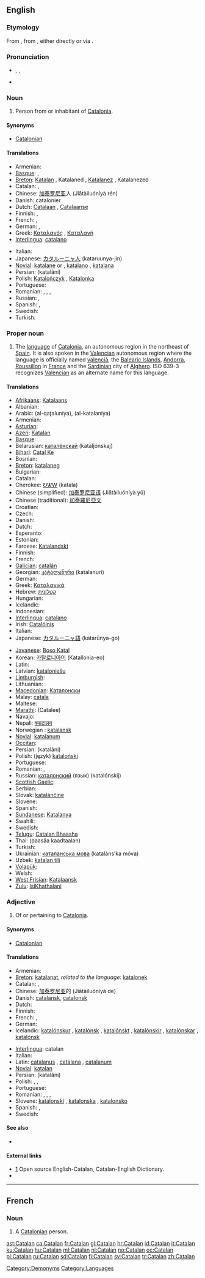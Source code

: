 {{interwiktionary|code=ca}}
{{also|catalan}}
==English==
{{wikipedia}}

===Etymology===
From {{etyl|enm}} {{term|lang=enm|Catalane}}, from {{etyl|ca}} {{term|lang=ca|català}}, either directly or via {{etyl|es|-}} {{term|lang=es|catalán}}.

===Pronunciation===
* {{enPR|kăt'ə-lăn}}, {{IPA|/ˈkætəlæn/}}, {{SAMPA|/"k{t@l{n/}}
* {{audio|En-us-Catalan.ogg|Audio (US)}}

===Noun===
{{en-noun}}

# Person from or inhabitant of [[Catalonia]].

====Synonyms====
* [[Catalonian]]

====Translations====
{{trans-top|person from Catalonia}}
* Armenian: {{t|hy|կատալոնացի|tr=katalonac'i}}
* [[Basque]]: {{t|eu|kataluniar|xs=Basque}},  {{t+|eu|katalan|xs=Basque}}
* [[Breton]]: [[Katalan]] {{m}}, Katalaned {{p}}, [[Katalanez]] {{f}}, Katalanezed {{f|p}}
* Catalan: {{t+|ca|català|m}}, {{t+|ca|catalana|f}}
* Chinese: [[加泰罗尼亚]]人 (Jiātàiluóníyà rén)
* Danish: catalonier {{c}}
* Dutch: [[Catalaan]] {{m}}, [[Catalaanse]] {{f}}
* Finnish: {{t+|fi|katalaani}}, {{t+|fi|katalonialainen}}
* French: {{t+|fr|Catalan|m}}, {{t+|fr|Catalane|f}}
* German: {{t+|de|Katalane|m}}, {{t+|de|Katalanin|f}}
* Greek: [[Καταλανός]] {{m}}, [[Καταλανή]] {{f}}
* [[Interlingua]]: [[catalano]]
{{trans-mid}}
* Italian: {{t+|it|catalano}}
* Japanese: [[カタルーニャ人]] (kataruunya-jin)
* [[Novial]]: [[katalane]] {{m}} or {{f}}, [[katalano]] {{m}}, [[katalana]] {{f}}
* Persian: {{fa-Arab|[[کاتالانی]]}} (katalâni)
* Polish: [[Katalończyk]] {{m}}, [[Katalonka]] {{f}}
* Portuguese: {{t+|pt|catalão|m}}
* Romanian: {{t+|ro|catalan|m}}, {{t+|ro|catalană|f}}, {{t-|ro|catalani|m|p}}, {{t-|ro|catalane|f|p}}
* Russian: {{t+|ru|каталонец|m|tr=katalon'&eacute;c}}, {{t+|ru|каталонка|f|tr=katal&oacute;nka}}
* Spanish: {{t+|es|catalán|m}}, {{t+|es|catalana|f}}
* Swedish: {{t+|sv|katalan|c}}
* Turkish: {{t|tr|Katalan}}
{{trans-bottom}}

===Proper noun===
{{en-proper noun}}

# The [[language]] of [[w:Catalonia|Catalonia]], an autonomous region in the northeast of [[Spain]]. It is also spoken in the [[w:Valencia|Valencia]]n autonomous region where the language is officially named [[valencià]], the [[w:Balearic Islands|Balearic Islands]], [[w:Andorra|Andorra]], [[w:Roussillon|Roussillon]] in [[w:France|France]] and the [[w:Sardinia|Sardinia]]n city of [[w:Alghero|Alghero]]. ISO 639-3 recognizes [[Valencian]] as an alternate name for this language.

====Translations====
{{trans-top|the language of Catalonia}}
* [[Afrikaans]]: [[Katalaans]]
* Albanian: {{t|sq|Katalonisht|xs=Albanian}}
* Arabic: {{Arab|[[القطلونية]]}} (al-qaʈaluníya), {{Arab|[[الكتلانية]]}} (al-katalaníya) {{f}}
* Armenian: {{t-|hy|կատալաներեն|tr=katalaneren}}
* [[Asturian]]: {{t|ast|Catalán|xs=Asturian}}
* [[Azeri]]: [[Katalan]]
* [[Basque]]: {{t|eu|Katalan|xs=Basque}}
* Belarusian: [[каталёнскай]] (kataljónskaj)
* [[Bihari]]: [[Catal Ke]]
* Bosnian: {{t-|bs|katalonski}}
* [[Breton]]: [[katalaneg]] {{m}}
* Bulgarian: {{t-|bg|каталонски|tr=katalonski}}
* Catalan: {{t+|ca|català|m}}
* Cherokee: [[ᎧᏔᎳ]] (katala)
* Chinese (simplified): [[加泰罗尼亚语]] (Jiātàiluóníyà yǔ)
* Chinese (traditional): [[加泰羅尼亞文]]
* Croatian: {{t-|hr|katalonski}}
* Czech: {{t+|cs|katalánsky}}
* Danish: {{t|da|catalansk}}
* Dutch: {{t+|nl|Catalaans}}
* Esperanto: {{t+|eo|kataluna|xs=Esperanto}}
* Estonian: {{t-|et|katalaani}}
* Faroese: [[Katalandskt]]
* Finnish: {{t+|fi|katalaani}}
* French: {{t+|fr|catalan|m}}
* [[Galician]]: [[catalán]]
* Georgian: [[კატალანური]] (katalanuri)
* German: {{t+|de|Katalanisch|n}}
* Greek: [[Καταλανικά]]
* Hebrew: [[קטלונית]]
* Hungarian: {{t+|hu|katalán}}
* Icelandic: {{t+|is|katalónska}}
* Indonesian: {{t-|id|katalan|xs=Indonesian}}
* [[Interlingua]]: [[catalano]]
* Irish: [[Catalóinis]]
* Italian: {{t+|it|catalano}}
* Japanese: [[カタルーニャ語]] (katarūnya-go)
{{trans-mid}}
* [[Javanese]]: [[Boso Katal]]
* Korean: [[카탈로니아어]] (Katallonia-eo)
* Latin: {{t-|la|catalana}}
* Latvian: [[kataloniešu]]
* [[Limburgish]]: {{t|li|Katteläönsj|n}}
* Lithuanian: {{t+|lt|katalonų|xs=Lithuanian}}
* [[Macedonian]]: [[Каталонски]]
* Malay: [[catala]]
* Maltese: {{t-|mt|katalan|xs=Maltese}}
* [[Marathi]]: (Catalee)
* Navajo: {{tø|nv|Kʼatalą́ą́ bizaad}}
* Nepali: [[क्याटालन]]
* Norwegian<!--do not wikify-->: [[katalansk]]
* [[Novial]]: [[katalanum]]
* [[Occitan]]: {{t+|oc|catalan|xs=Occitan}}
* Persian: {{fa-Arab|[[کاتالانی]]}} (katalâni)
* Polish: (język) [[kataloński]] {{m}}
* Portuguese: {{t+|pt|catalão}}
* Romanian: {{t-|ro|limba catalană|f}}, {{t+|ro|catalană|f}}
* Russian: [[каталонский]] (язык) (katalónskij)
* [[Scottish Gaelic]]: {{t-|gd|Catalanais|xs=Scottish Gaelic}}
* Serbian: {{t-|sr|katalonski}}
* Slovak: [[katalánčine]]
* Slovene: {{t+|sl|katalonščina}}
* Spanish: {{t+|es|catalán}}
* [[Sundanese]]: [[Katalanya]]
* Swahili: {{t|sw|Kikatalan|xs=Swahili}}
* Swedish: {{t+|sv|katalanska}}
* [[Telugu]]: [[Catalan Bhaasha]]
* Thai: {{Thai|[[ภาษาคาตาลัน]]}} (paasăa kaadtaalan)
* Turkish: {{t+|tr|Katalanca}}
* Ukrainian: [[каталанська мова]] (kataláns’ka móva) {{f}}
* Uzbek: [[katalan tili]]
* [[Volapük]]: {{t+|vo|Katalonänapük|xs=Volapük}}
* Welsh: {{t|cy|Catalaneg|xs=Welsh}}
* [[West Frisian]]: [[Katalaansk]]
* [[Zulu]]: [[IsiKhathalani]]
{{trans-bottom}}

===Adjective===
{{en-adj|-}}

# Of or pertaining to [[Catalonia]].

====Synonyms====
* [[Catalonian]]

====Translations====
{{trans-top|of or pertaining to Catalonia}}
* Armenian: {{t|hy|կատալոնական|tr=katalonakan}}
* [[Breton]]: [[katalanat]], ''related to the language:'' [[katalonek]]
* Catalan: {{t+|ca|català|m}}, {{t+|ca|catalana|f}}
* Chinese: [[加泰罗尼亚]]的 (Jiātàiluóníyà de)
* Danish: [[catalansk]], [[catalonsk]]
* Dutch: {{t+|nl|Catalaans}}
* Finnish: {{t+|fi|katalonialainen}}
* French: {{t+|fr|catalan|m}}, {{t+|fr|catalane|f}}
* German: {{t+|de|katalanisch}}
* Icelandic: [[katalónskur]] {{m}}, [[katalónsk]] {{f}}, [[katalónskt]] {{n}}, [[katalónskir]] {{m|p}}, [[katalónskar]] {{f|p}}, [[katalónsk]] {{n|p}}
{{trans-mid}}
* [[Interlingua]]: catalan
* Italian: {{t+|it|catalano}}
* Latin: [[catalanus]] {{m}}, [[catalana]] {{f}}, [[catalanum]] {{n}}
* [[Novial]]: [[katalan]]
* Persian: {{fa-Arab|[[کاتالانی]]}} (katalâni)
* Polish: {{t+|pl|kataloński|m}}, {{t-|pl|katalońska|f}}, {{t-|pl|katalońskie|n}}
* Portuguese: {{t+|pt|catalão}}
* Romanian: {{t+|ro|catalan|m}}, {{t+|ro|catalană|f}}, {{t-|ro|catalani|m|p}}, {{t-|ro|catalane|f|p}}
* Slovene: [[katalonski]] {{m}}, [[katalonska]] {{f}}, [[katalonsko]] {{n}}
* Spanish: {{t+|es|catalán|m}}, {{t+|es|catalana|f}}
* Swedish: {{t+|sv|katalansk}}
{{trans-bottom}}

====See also====
* {{langcat}}

====External links====
* [http://www.catalandictionary.org/eng] Open source English-Catalan, Catalan-English Dictionary.
* {{ISO 639|link=Ethnologue|1code=ca|code=cat}}

[[Category:Demonyms]]
[[Category:Languages]]

----

==French==

===Noun===
{{fr-noun|m|f=Catalane}}

# A [[#English|Catalonian]] person.

[[ast:Catalan]]
[[ca:Catalan]]
[[fr:Catalan]]
[[gl:Catalan]]
[[hr:Catalan]]
[[id:Catalan]]
[[it:Catalan]]
[[ku:Catalan]]
[[hu:Catalan]]
[[ml:Catalan]]
[[nl:Catalan]]
[[no:Catalan]]
[[oc:Catalan]]
[[pl:Catalan]]
[[ru:Catalan]]
[[sd:Catalan]]
[[fi:Catalan]]
[[sv:Catalan]]
[[tr:Catalan]]
[[zh:Catalan]]